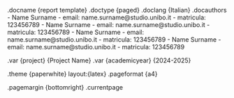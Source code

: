 .docname {report template}
.doctype {paged}
.doclang {Italian}
.docauthors
    - Name Surname
        - email: name.surname@studio.unibo.it
        - matricula: 123456789
    - Name Surname
        - email: name.surname@studio.unibo.it
        - matricula: 123456789
    - Name Surname
        - email: name.surname@studio.unibo.it
        - matricula: 123456789
    - Name Surname
        - email: name.surname@studio.unibo.it
        - matricula: 123456789

.var {project} {Project Name}
.var {academicyear} {2024-2025}

.theme {paperwhite} layout:{latex}
.pageformat {a4}

.pagemargin {bottomright}
	.currentpage